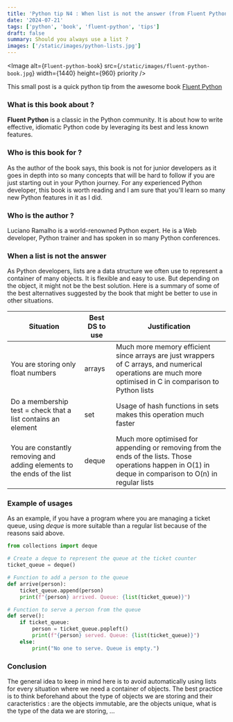 ```yaml
---
title: 'Python tip N4 : When list is not the answer (from Fluent Python book)'
date: '2024-07-21'
tags: ['python', 'book', 'fluent-python', 'tips']
draft: false
summary: Should you always use a list ?
images: ['/static/images/python-lists.jpg']
---
```


<Image
  alt={`Fluent-python-book`}
  src={`/static/images/fluent-python-book.jpg`}
  width={1440}
  height={960}
  priority
/>

This small post is a quick python tip from the awesome book [Fluent Python](https://www.amazon.fr/Fluent-Python-Luciano-Ramalho/dp/1491946008)

### What is this book about ?

**Fluent Python** is a classic in the Python community. It is about how to write effective, idiomatic Python code by leveraging its best and less known features.

### Who is this book for ?

As the author of the book says, this book is not for junior developers as it goes in depth into so many concepts that will be hard to follow if you are just starting out in your Python journey.
For any experienced Python developer, this book is worth reading and I am sure that you'll learn so many new Python features in it as I did.

### Who is the author ?

Luciano Ramalho is a world-renowned Python expert. He is a Web developer, Python trainer and has spoken in so many Python conferences.

### When a list is not the answer

As Python developers, lists are a data structure we often use to represent a container of many objects. It is flexible and easy to use. But depending on the object, it might not be the best solution.
Here is a summary of some of the best alternatives suggested by the book that might be better to use in other situations.

| Situation                                                               | Best DS to use | Justification                                                                                                                                              |
| ----------------------------------------------------------------------- | -------------- | ---------------------------------------------------------------------------------------------------------------------------------------------------------- |
| You are storing only float numbers                                      | arrays         | Much more memory efficient since arrays are just wrappers of C arrays, and numerical operations are much more optimised in C in comparison to Python lists |
| Do a membership test = check that a list contains an element            | set            | Usage of hash functions in sets makes this operation much faster                                                                                           |
| You are constantly removing and adding elements to the ends of the list | deque          | Much more optimised for appending or removing from the ends of the lists. Those operations happen in O(1) in deque in comparison to O(n) in regular lists  |

### Example of usages

As an example, if you have a program where you are managing a ticket queue, using _deque_ is more suitable than a regular list because of the reasons said above.

```python
from collections import deque

# Create a deque to represent the queue at the ticket counter
ticket_queue = deque()

# Function to add a person to the queue
def arrive(person):
    ticket_queue.append(person)
    print(f"{person} arrived. Queue: {list(ticket_queue)}")

# Function to serve a person from the queue
def serve():
    if ticket_queue:
        person = ticket_queue.popleft()
        print(f"{person} served. Queue: {list(ticket_queue)}")
    else:
        print("No one to serve. Queue is empty.")
```

### Conclusion

The general idea to keep in mind here is to avoid automatically using lists for every situation where we need a container of objects.
The best practice is to think beforehand about the type of objects we are storing and their caracteristics : are the objects immutable, are the objects unique, what is the type of the data we are storing, ...
